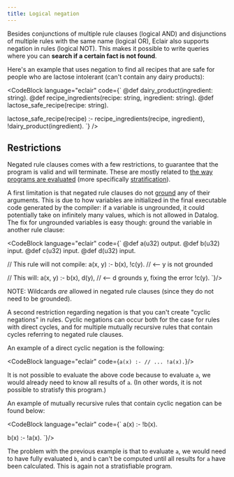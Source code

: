 ```yaml
---
title: Logical negation
---
```



Besides conjunctions of multiple rule clauses (logical AND) and disjunctions of
multiple rules with the same name (logical OR), Eclair also supports negation
in rules (logical NOT). This makes it possible to write queries where you can
**search if a certain fact is not found**.

Here's an example that uses negation to find all recipes that are safe for
people who are lactose intolerant (can't contain any dairy products):

<CodeBlock language="eclair" code={`
@def dairy_product(ingredient: string).
@def recipe_ingredients(recipe: string, ingredient: string).
@def lactose_safe_recipe(recipe: string).

lactose_safe_recipe(recipe) :-
  recipe_ingredients(recipe, ingredient),
  !dairy_product(ingredient).
`} />

## Restrictions

Negated rule clauses comes with a few restrictions, to guarantee that the
program is valid and will terminate. These are mostly related to [the way
programs are evaluated](/docs/bottom-up-evaluation) (more specifically
[stratification](/docs/bottom-up-evaluation#stratification)).

A first limitation is that negated rule clauses do not
[ground](/docs/grounding) any of their arguments. This is due to how variables
are initialized in the final executable code generated by the compiler: if a
variable is ungrounded, it could potentially take on infinitely many values,
which is not allowed in Datalog. The fix for ungrounded variables is easy
though: ground the variable in another rule clause:

<CodeBlock language="eclair" code={`
@def a(u32) output.
@def b(u32) input.
@def c(u32) input.
@def d(u32) input.

// This rule will not compile:
a(x, y) :-
  b(x),
  !c(y). // <-- y is not grounded

// This will:
a(x, y) :-
  b(x),
  d(y),  // <-- d grounds y, fixing the error
  !c(y).
`}/>

NOTE: Wildcards _are_ allowed in negated rule clauses (since they do not need to
be grounded).

A second restriction regarding negation is that you can't create "cyclic
negations" in rules. Cyclic negations can occur both for the case for rules
with direct cycles, and for multiple mutually recursive rules that contain
cycles referring to negated rule clauses.

An example of a direct cyclic negation is the following:

<CodeBlock language="eclair" code={`
a(x) :-
  // ...
  !a(x).
`}/>

It is not possible to evaluate the above code because to evaluate `a`, we would
already need to know all results of `a`. (In other words, it is not possible to
stratisfy this program.)

An example of mutually recursive rules that contain cyclic negation can be
found below:

<CodeBlock language="eclair" code={`
a(x) :-
  !b(x).

b(x) :-
  !a(x).
`}/>

The problem with the previous example is that to evaluate `a`, we would need to
have fully evaluated `b`, and `b` can't be computed until all results for
`a` have been calculated. This is again not a stratisfiable program.
